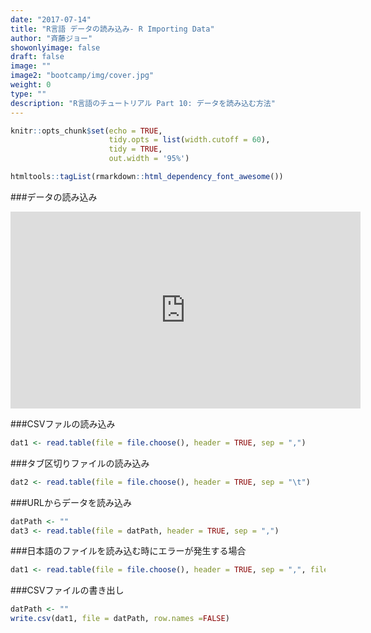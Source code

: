 ```yaml
---
date: "2017-07-14"
title: "R言語 データの読み込み- R Importing Data"
author: "斉藤ジョー"
showonlyimage: false
draft: false
image: ""
image2: "bootcamp/img/cover.jpg"
weight: 0
type: ""
description: "R言語のチュートリアル Part 10: データを読み込む方法"
---
```


```r
knitr::opts_chunk$set(echo = TRUE, 
                      tidy.opts = list(width.cutoff = 60),
                      tidy = TRUE, 
                      out.width = '95%')
```

```r
htmltools::tagList(rmarkdown::html_dependency_font_awesome())
```

###データの読み込み

<div class="video-container">
<iframe class="center_iframe" width="560" height="315" src="https://www.youtube.com/embed/9vyK7WTjQus" frameborder="0" allowfullscreen></iframe>
</div>


###CSVファルの読み込み
```r
dat1 <- read.table(file = file.choose(), header = TRUE, sep = ",")
```

###タブ区切りファイルの読み込み
```r
dat2 <- read.table(file = file.choose(), header = TRUE, sep = "\t")
```

###URLからデータを読み込み
```r
datPath <- ""
dat3 <- read.table(file = datPath, header = TRUE, sep = ",")
```

###日本語のファイルを読み込む時にエラーが発生する場合
```r
dat1 <- read.table(file = file.choose(), header = TRUE, sep = ",", fileEncoding="CP932")
```

###CSVファイルの書き出し
```r
datPath <- ""
write.csv(dat1, file = datPath, row.names =FALSE)
```
